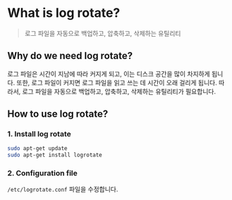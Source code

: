 # What is log rotate?
> 로그 파일을 자동으로 백업하고, 압축하고, 삭제하는 유틸리티

## Why do we need log rotate?
로그 파일은 시간이 지남에 따라 커지게 되고, 이는 디스크 공간을 많이 차지하게 됩니다. 또한, 로그 파일이 커지면 로그 파일을 읽고 쓰는 데 시간이 오래 걸리게 됩니다. 따라서, 로그 파일을 자동으로 백업하고, 압축하고, 삭제하는 유틸리티가 필요합니다.



## How to use log rotate?
### 1. Install log rotate
```bash
sudo apt-get update
sudo apt-get install logrotate
```

### 2. Configuration file
`/etc/logrotate.conf` 파일을 수정합니다.

